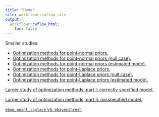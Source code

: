 ```yaml
---
title: "Home"
site: workflowr::wflow_site
output:
  workflowr::wflow_html:
    toc: false
---
```


Smaller studies:

* [Optimization methods for point-normal priors.](optmethods_pn.html)
* [Optimization methods for point-normal priors (null case).](optmethods_pn2.html)
* [Optimization methods for point-normal priors (estimated mode).](optmethods_pn3.html)
* [Optimization methods for point-Laplace priors.](optmethods_pl.html)
* [Optimization methods for point-Laplace priors (null case).](optmethods_pl2.html)
* [Optimization methods for point-Laplace priors (estimated mode).](optmethods_pl3.html)

[Larger study of optimization methods, part I: correctly specified model.](optmethods.html)

[Larger study of optimization methods, part II: misspecified model.](optmethods2.html)

[`ebnm_point_laplace` vs. `ebayesthresh`](ebayesthresh.html)